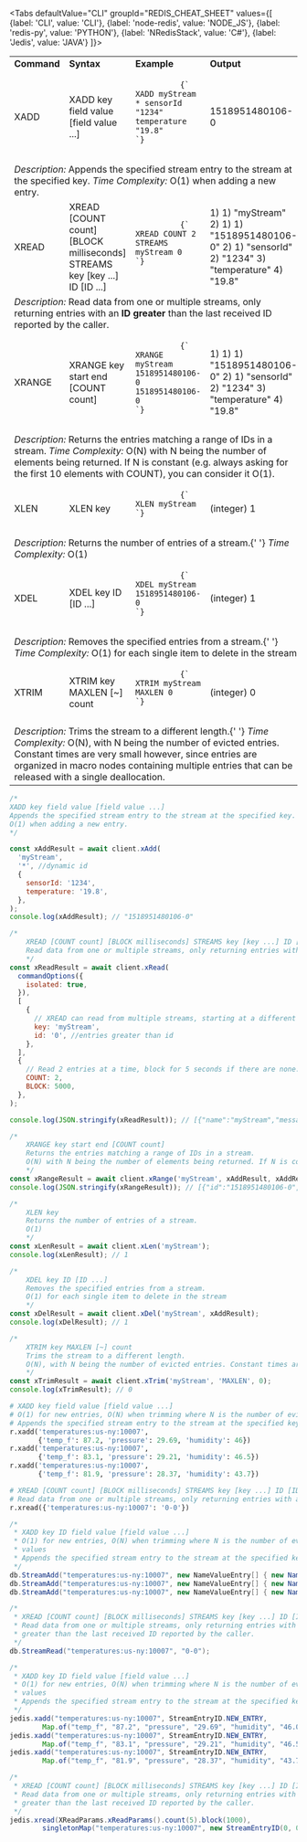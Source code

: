 
<Tabs
  defaultValue="CLI"
  groupId="REDIS_CHEAT_SHEET"
  values={[
    {label: 'CLI', value: 'CLI'},
    {label: 'node-redis', value: 'NODE_JS'},
    {label: 'redis-py', value: 'PYTHON'},
    {label: 'NRedisStack', value: 'C#'},
    {label: 'Jedis', value: 'JAVA'}
  ]}>

<TabItem value="CLI">

<table>
  <tbody>
    <tr>
      <td>
        <strong>Command</strong>
      </td>
      <td>
        <strong>Syntax</strong>
      </td>
      <td>
        <strong>Example</strong>
      </td>
      <td>
        <strong>Output</strong>
      </td>
    </tr>
    <tr>
      <td>XADD</td>
      <td>XADD key field value [field value ...]</td>
      <td>
        <pre>
          <code>{`
XADD myStream * sensorId "1234" temperature "19.8"
`}</code>
        </pre>
      </td>
      <td>1518951480106-0</td>
    </tr>
    <tr>
      <td colspan="4">
        <em>Description:</em> Appends the specified stream entry to the stream
        at the specified key. <em>Time Complexity:</em> O(1) when adding a new
        entry.
      </td>
    </tr>
    <tr>
      <td>XREAD</td>
      <td>
        XREAD [COUNT count] [BLOCK milliseconds] STREAMS key [key ...] ID [ID
        ...]
      </td>
      <td>
        <pre>
          <code>{`
XREAD COUNT 2 STREAMS myStream 0
`}</code>
        </pre>
      </td>
      <td>
        1) 1) "myStream" 2) 1) 1) "1518951480106-0" 2) 1) "sensorId" 2) "1234"
        3) "temperature" 4) "19.8"
      </td>
    </tr>
    <tr>
      <td colspan="4">
        <em>Description:</em> Read data from one or multiple streams, only
        returning entries with an <b>ID greater</b> than the last received ID
        reported by the caller.
      </td>
    </tr>
    <tr>
      <td>XRANGE</td>
      <td>XRANGE key start end [COUNT count]</td>
      <td>
        <pre>
          <code>{`
XRANGE myStream 1518951480106-0 1518951480106-0
`}</code>
        </pre>
      </td>
      <td>
        1) 1) 1) "1518951480106-0" 2) 1) "sensorId" 2) "1234" 3) "temperature"
        4) "19.8"
      </td>
    </tr>
    <tr>
      <td colspan="4">
        <em>Description:</em> Returns the entries matching a range of IDs in a
        stream. <em>Time Complexity:</em> O(N) with N being the number of
        elements being returned. If N is constant (e.g. always asking for the
        first 10 elements with COUNT), you can consider it O(1).
      </td>
    </tr>
    <tr>
      <td>XLEN</td>
      <td>XLEN key</td>
      <td>
        <pre>
          <code>{`
XLEN myStream
`}</code>
        </pre>
      </td>
      <td>(integer) 1</td>
    </tr>
    <tr>
      <td colspan="4">
        <em>Description:</em> Returns the number of entries of a stream.{' '}
        <em>Time Complexity:</em> O(1)
      </td>
    </tr>
    <tr>
      <td>XDEL</td>
      <td>XDEL key ID [ID ...]</td>
      <td>
        <pre>
          <code>{`
XDEL myStream 1518951480106-0
`}</code>
        </pre>
      </td>
      <td>(integer) 1</td>
    </tr>
    <tr>
      <td colspan="4">
        <em>Description:</em> Removes the specified entries from a stream.{' '}
        <em>Time Complexity:</em> O(1) for each single item to delete in the
        stream
      </td>
    </tr>
    <tr>
      <td>XTRIM</td>
      <td>XTRIM key MAXLEN [~] count</td>
      <td>
        <pre>
          <code>{`
XTRIM myStream MAXLEN 0
`}</code>
        </pre>
      </td>
      <td>(integer) 0</td>
    </tr>
    <tr>
      <td colspan="4">
        <em>Description:</em> Trims the stream to a different length.{' '}
        <em>Time Complexity:</em> O(N), with N being the number of evicted
        entries. Constant times are very small however, since entries are
        organized in macro nodes containing multiple entries that can be
        released with a single deallocation.
      </td>
    </tr>
  </tbody>
</table>

</TabItem>

<TabItem value="NODE_JS">

```js
/*
XADD key field value [field value ...]
Appends the specified stream entry to the stream at the specified key.
O(1) when adding a new entry.
*/

const xAddResult = await client.xAdd(
  'myStream',
  '*', //dynamic id
  {
    sensorId: '1234',
    temperature: '19.8',
  },
);
console.log(xAddResult); // "1518951480106-0"

/*
    XREAD [COUNT count] [BLOCK milliseconds] STREAMS key [key ...] ID [ID ...]
    Read data from one or multiple streams, only returning entries with an ID greater than the last received ID reported by the caller.
    */
const xReadResult = await client.xRead(
  commandOptions({
    isolated: true,
  }),
  [
    {
      // XREAD can read from multiple streams, starting at a different ID for each.
      key: 'myStream',
      id: '0', //entries greater than id
    },
  ],
  {
    // Read 2 entries at a time, block for 5 seconds if there are none.
    COUNT: 2,
    BLOCK: 5000,
  },
);

console.log(JSON.stringify(xReadResult)); // [{"name":"myStream","messages":[{"id":"1518951480106-0","message":{"sensorId":"1234","temperature":"19.8"}}]}]

/*
    XRANGE key start end [COUNT count]
    Returns the entries matching a range of IDs in a stream.
    O(N) with N being the number of elements being returned. If N is constant (e.g. always asking for the first 10 elements with COUNT), you can consider it O(1).
    */
const xRangeResult = await client.xRange('myStream', xAddResult, xAddResult);
console.log(JSON.stringify(xRangeResult)); // [{"id":"1518951480106-0","message":{"sensorId":"1234","temperature":"19.8"}}]

/*
    XLEN key
    Returns the number of entries of a stream.
    O(1)
    */
const xLenResult = await client.xLen('myStream');
console.log(xLenResult); // 1

/*
    XDEL key ID [ID ...]
    Removes the specified entries from a stream.
    O(1) for each single item to delete in the stream
    */
const xDelResult = await client.xDel('myStream', xAddResult);
console.log(xDelResult); // 1

/*
    XTRIM key MAXLEN [~] count
    Trims the stream to a different length.
    O(N), with N being the number of evicted entries. Constant times are very small however, since entries are organized in macro nodes containing multiple entries that can be released with a single deallocation.
    */
const xTrimResult = await client.xTrim('myStream', 'MAXLEN', 0);
console.log(xTrimResult); // 0
```

</TabItem>

<TabItem value="PYTHON">

```python
# XADD key field value [field value ...]
# O(1) for new entries, O(N) when trimming where N is the number of evicted values
# Appends the specified stream entry to the stream at the specified key.
r.xadd('temperatures:us-ny:10007',
       {'temp_f': 87.2, 'pressure': 29.69, 'humidity': 46})
r.xadd('temperatures:us-ny:10007',
       {'temp_f': 83.1, 'pressure': 29.21, 'humidity': 46.5})
r.xadd('temperatures:us-ny:10007',
       {'temp_f': 81.9, 'pressure': 28.37, 'humidity': 43.7})

# XREAD [COUNT count] [BLOCK milliseconds] STREAMS key [key ...] ID [ID ...]
# Read data from one or multiple streams, only returning entries with an ID greater than the last received ID reported by the caller.
r.xread({'temperatures:us-ny:10007': '0-0'})
```

</TabItem>

<TabItem value="C#">

```csharp
/*
 * XADD key ID field value [field value ...]
 * O(1) for new entries, O(N) when trimming where N is the number of evicted
 * values
 * Appends the specified stream entry to the stream at the specified key.
 */
db.StreamAdd("temperatures:us-ny:10007", new NameValueEntry[] { new NameValueEntry("temp_f", "87.2"), new NameValueEntry("pressure", "29.69"), new NameValueEntry("humidity", "46.0") });
db.StreamAdd("temperatures:us-ny:10007", new NameValueEntry[] { new NameValueEntry("temp_f", "83.1"), new NameValueEntry("pressure", "29.21"), new NameValueEntry("humidity", "46.5") });
db.StreamAdd("temperatures:us-ny:10007", new NameValueEntry[] { new NameValueEntry("temp_f", "81.9"), new NameValueEntry("pressure", "28.37"), new NameValueEntry("humidity", "43.7") });

/*
 * XREAD [COUNT count] [BLOCK milliseconds] STREAMS key [key ...] ID [ID ...]
 * Read data from one or multiple streams, only returning entries with an ID
 * greater than the last received ID reported by the caller.
 */
db.StreamRead("temperatures:us-ny:10007", "0-0");
```

</TabItem>

<TabItem value="JAVA">

```java
/*
 * XADD key ID field value [field value ...]
 * O(1) for new entries, O(N) when trimming where N is the number of evicted
 * values
 * Appends the specified stream entry to the stream at the specified key.
 */
jedis.xadd("temperatures:us-ny:10007", StreamEntryID.NEW_ENTRY,
		Map.of("temp_f", "87.2", "pressure", "29.69", "humidity", "46.0"));
jedis.xadd("temperatures:us-ny:10007", StreamEntryID.NEW_ENTRY,
		Map.of("temp_f", "83.1", "pressure", "29.21", "humidity", "46.5"));
jedis.xadd("temperatures:us-ny:10007", StreamEntryID.NEW_ENTRY,
		Map.of("temp_f", "81.9", "pressure", "28.37", "humidity", "43.7"));

/*
 * XREAD [COUNT count] [BLOCK milliseconds] STREAMS key [key ...] ID [ID ...]
 * Read data from one or multiple streams, only returning entries with an ID
 * greater than the last received ID reported by the caller.
 */
jedis.xread(XReadParams.xReadParams().count(5).block(1000),
		singletonMap("temperatures:us-ny:10007", new StreamEntryID(0, 0)));
```

</TabItem>

</Tabs>
